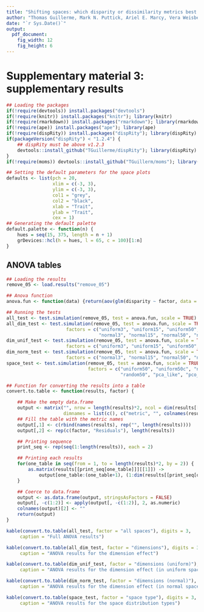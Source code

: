 ```yaml
---
title: "Shifting spaces: which disparity or dissimilarity metrics best summarise occupancy in multidimensional spaces?"
author: "Thomas Guillerme, Mark N. Puttick, Ariel E. Marcy, Vera Weisbecker"
date: "`r Sys.Date()`"
output:
  pdf_document:
    fig_width: 12
    fig_height: 6
---
```


# Supplementary material 3: supplementary results
 
```r
## Loading the packages
if(!require(devtools)) install.packages("devtools")
if(!require(knitr)) install.packages("knitr"); library(knitr)
if(!require(rmarkdown)) install.packages("rmarkdown"); library(rmarkdown)
if(!require(ape)) install.packages("ape"); library(ape)
if(!require(dispRity)) install.packages("dispRity"); library(dispRity)
if(packageVersion("dispRity") < "1.2.4") {
    ## dispRity must be above v1.2.3
    devtools::install_github("TGuillerme/dispRity"); library(dispRity)
}
if(!require(moms)) devtools::install_github("TGuillerm/moms"); library(moms)

## Setting the default parameters for the space plots
defaults <- list(pch = 20,
                 xlim = c(-3, 3),
                 ylim = c(-3, 3),
                 col1 = "grey",
                 col2 = "black",
                 xlab = "Trait",
                 ylab = "Trait",
                 cex = 1)
## Generating the default palette
default.palette <- function(n) {
    hues = seq(15, 375, length = n + 1)
    grDevices::hcl(h = hues, l = 65, c = 100)[1:n]
}
```

## ANOVA tables

```r
## Loading the results
remove_05 <- load.results("remove_05")
```

```r
## Anova function
anova.fun <- function(data) {return(aov(glm(disparity ~ factor, data = data)))}

## Running the tests
all_test <- test.simulation(remove_05, test = anova.fun, scale = TRUE)
all_dim_test <- test.simulation(remove_05, test = anova.fun, scale = TRUE,
                      factors = c("uniform3", "uniform15", "uniform50", "uniform100", "uniform150",
                                  "normal3", "normal15", "normal50", "normal100", "normal150"))
dim_unif_test <- test.simulation(remove_05, test = anova.fun, scale = TRUE,
                      factors = c("uniform3", "uniform15", "uniform50", "uniform100", "uniform150"))
dim_norm_test <- test.simulation(remove_05, test = anova.fun, scale = TRUE,
                      factors = c("normal3", "normal15", "normal50", "normal100", "normal150"))
space_test <- test.simulation(remove_05, test = anova.fun, scale = TRUE,
                              factors = c("uniform50", "uniform50c", "normal50", "normal50c",
                                          "random50", "pca_like", "pco_like"))
```

```r
## Function for converting the results into a table
convert.to.table <- function(results, factor) {

    ## Make the empty data.frame
    output <- matrix("", nrow = length(results)*2, ncol = dim(results[[1]][[1]])[2]+2,
                     dimnames = list(c(), c("metric", "", colnames(results[[1]][[1]]))))
    ## Fill the table with the metric names
    output[,1] <- c(rbind(names(results), rep("", length(results))))
    output[,2] <- rep(c(factor, "Residuals"), length(results))

    ## Printing sequence
    print_seq <- rep(seq(1:length(results)), each = 2)

    ## Printing each results
    for(one_table in seq(from = 1, to = length(results)*2, by = 2)) {
        as.matrix(results[[print_seq[one_table]]][[1]]) -> 
            output[one_table:(one_table+1), (1:dim(results[[print_seq[one_table]]][[1]])[2])+2] 
    }

    ## Coerce to data.frame
    output <- as.data.frame(output, stringsAsFactors = FALSE)
    output[, -c(1:2)] <- apply(output[, -c(1:2)], 2, as.numeric)
    colnames(output)[2] <- ""
    return(output)
}
```

```r
kable(convert.to.table(all_test, factor = "all spaces"), digits = 3,
     caption = "Full ANOVA results")
```

```r
kable(convert.to.table(all_dim_test, factor = "dimensions"), digits = 3,
     caption = "ANOVA results for the dimension effect")
```

```r
kable(convert.to.table(dim_unif_test, factor = "dimensions (uniform)"), digits = 3,
     caption = "ANOVA results for the dimension effect (in uniform spaces)")
```

```r
kable(convert.to.table(dim_norm_test, factor = "dimensions (normal)"), digits = 3,
     caption = "ANOVA results for the dimension effect (in normal spaces)")
```

```r
kable(convert.to.table(space_test, factor = "space type"), digits = 3,
     caption = "ANOVA results for the space distribution types")
```